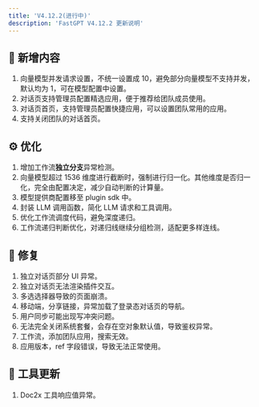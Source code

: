 ```yaml
---
title: 'V4.12.2(进行中)'
description: 'FastGPT V4.12.2 更新说明'
---
```



## 🚀 新增内容

1. 向量模型并发请求设置，不统一设置成 10，避免部分向量模型不支持并发，默认均为 1，可在模型配置中设置。
2. 对话页支持管理员配置精选应用，便于推荐给团队成员使用。
3. 对话页首页，支持管理员配置快捷应用，可以设置团队常用的应用。
4. 支持关闭团队的对话首页。

## ⚙️ 优化

1. 增加工作流**独立分支**异常检测。
2. 向量模型超过 1536 维度进行截断时，强制进行归一化。其他维度是否归一化，完全由配置决定，减少自动判断的计算量。
3. 模型提供商配置移至 plugin sdk 中。
4. 封装 LLM 调用函数，简化 LLM 请求和工具调用。
5. 优化工作流调度代码，避免深度递归。
6. 工作流递归判断优化，对递归线继续分组检测，适配更多样连线。

## 🐛 修复

1. 独立对话页部分 UI 异常。
2. 独立对话页无法渲染插件交互。
3. 多选选择器导致的页面崩溃。
4. 移动端，分享链接，异常加载了登录态对话页的导航。
5. 用户同步可能出现写冲突问题。
6. 无法完全关闭系统套餐，会存在空对象默认值，导致鉴权异常。
7. 工作流，添加团队应用，搜索无效。
8. 应用版本，ref 字段错误，导致无法正常使用。

## 🔨 工具更新

1. Doc2x 工具响应值异常。